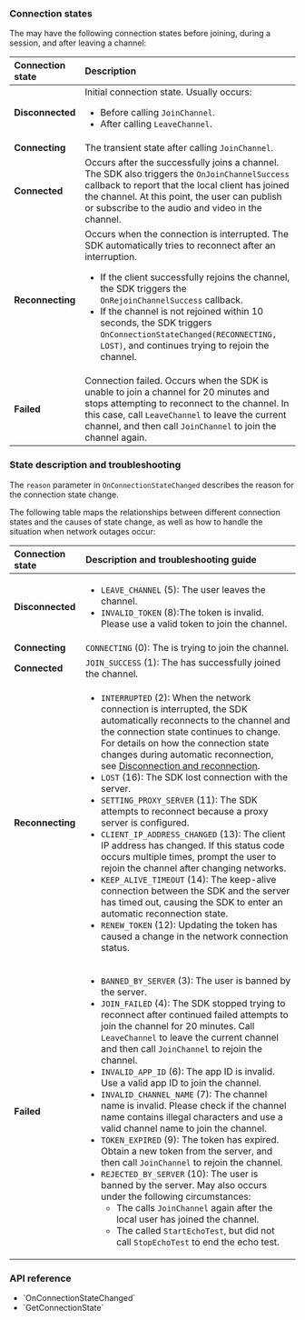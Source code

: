 <PlatformWrapper platform="unity">

### Connection states

The <Vpl k="CLIENT" /> may have the following connection states before joining, during a session, and after leaving a channel:

|Connection state |Description	|
|:-----------------|:-----------|
|**Disconnected** |Initial connection state. Usually occurs: <ul><li>Before calling `JoinChannel`.</li><li>After calling `LeaveChannel`.</li></ul> |
|**Connecting** |The transient state after calling `JoinChannel`. |
|**Connected** |Occurs after the <Vpl k="CLIENT" /> successfully joins a channel. The SDK also triggers the `OnJoinChannelSuccess` callback to report that the local client has joined the channel. At this point, the user can publish or subscribe to the audio and video in the channel. |
|**Reconnecting** |Occurs when the connection is interrupted. The SDK automatically tries to reconnect after an interruption. <ul><li>If the client successfully rejoins the channel, the SDK triggers the `OnRejoinChannelSuccess` callback.</li><li>If the channel is not rejoined within 10 seconds, the SDK triggers `OnConnectionStateChanged(RECONNECTING, LOST)`, and continues trying to rejoin the channel.</li></ul> |
|**Failed** |Connection failed. Occurs when the SDK is unable to join a channel for 20 minutes and stops attempting to reconnect to the channel. In this case, call `LeaveChannel` to leave the current channel, and then call `JoinChannel` to join the channel again. |

### State description and troubleshooting

The `reason` parameter in `OnConnectionStateChanged` describes the reason for the connection state change.

The following table maps the relationships between different connection states and the causes of state change, as well as how to handle the situation when network outages occur:

|Connection state |Description and troubleshooting guide |
|:-----------------|:-----------|
|**Disconnected** |<ul><li>`LEAVE_CHANNEL` (5): The user leaves the channel.</li><li>`INVALID_TOKEN` (8):The token is invalid. Please use a valid token to join the channel.</li></ul> |
|**Connecting** |`CONNECTING` (0): The <Vpl k="CLIENT" /> is trying to join the <Vg k="COMPANY" /> channel. |
|**Connected** |`JOIN_SUCCESS` (1): The <Vpl k="CLIENT" /> has successfully joined the channel. |
|**Reconnecting** |<ul><li>`INTERRUPTED` (2): When the network connection is interrupted, the SDK automatically reconnects to the channel and the connection state continues to change. For details on how the connection state changes during automatic reconnection, see [Disconnection and reconnection](#disconnection-and-reconnection).</li><li>`LOST` (16): The SDK lost connection with the server.</li><li>`SETTING_PROXY_SERVER` (11): The SDK attempts to reconnect because a proxy server is configured.</li><li>`CLIENT_IP_ADDRESS_CHANGED` (13): The client IP address has changed. If this status code occurs multiple times, prompt the user to rejoin the channel after changing networks.</li><li>`KEEP_ALIVE_TIMEOUT` (14): The keep-alive connection between the SDK and the server has timed out, causing the SDK to enter an automatic reconnection state.</li><li>`RENEW_TOKEN` (12): Updating the token has caused a change in the network connection status.</li></ul> |
|**Failed** |<ul><li>`BANNED_BY_SERVER` (3): The user is banned by the server.</li><li>`JOIN_FAILED` (4): The SDK stopped trying to reconnect after continued failed attempts to join the channel for 20 minutes. Call `LeaveChannel` to leave the current channel and then call `JoinChannel` to rejoin the channel.</li><li>`INVALID_APP_ID` (6): The app ID is invalid. Use a valid app ID to join the channel.</li><li>`INVALID_CHANNEL_NAME` (7): The channel name is invalid. Please check if the channel name contains illegal characters and use a valid channel name to join the channel.</li><li>`TOKEN_EXPIRED` (9): The token has expired. Obtain a new token from the <Vpl k="CLIENT" /> server, and then call `JoinChannel` to rejoin the channel.</li><li>`REJECTED_BY_SERVER` (10): The user is banned by the server. May also occurs under the following circumstances:<ul><li>The <Vpl k="CLIENT" /> calls `JoinChannel` again after the local user has joined the channel.</li><li>The <Vpl k="CLIENT" /> called `StartEchoTest`, but did not call `StopEchoTest` to end the echo test.</li></ul></li></ul> |

### API reference

- <Link to="{{Global.API_REF_UNITY_ROOT}}/class_irtcengineeventhandler.html#callback_irtcengineeventhandler_onconnectionstatechanged">`OnConnectionStateChanged`</Link>
- <Link to="{{Global.API_REF_UNITY_ROOT}}/class_irtcengine.html#api_irtcengine_getconnectionstate">`GetConnectionState`</Link>

</PlatformWrapper>